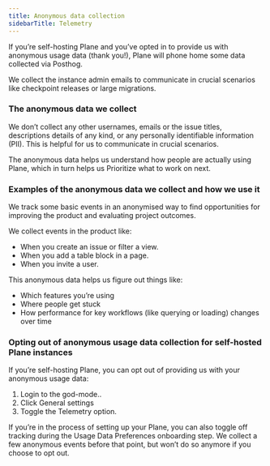 ```yaml
---
title: Anonymous data collection
sidebarTitle: Telemetry
---
```

If you’re self-hosting Plane and you’ve opted in to provide us with anonymous usage data (thank you!), Plane will phone home some data collected via Posthog.

We collect the instance admin emails to communicate in crucial scenarios like checkpoint releases or large migrations.

### The anonymous data we collect

We don’t collect any other usernames, emails or the issue titles, descriptions details of any kind, or any personally identifiable information (PII). This is helpful for us to communicate in crucial scenarios.

The anonymous data helps us understand how people are actually using Plane, which in turn helps us Prioritize what to work on next.

### Examples of the anonymous data we collect and how we use it

We track some basic events in an anonymised way to find opportunities for improving the product and evaluating project outcomes.

We collect events in the product like:
- When you create an issue or filter a view.
- When you add a table block in a page.
- When you invite a user.

This anonymous data helps us figure out things like:
- Which features you’re using
- Where people get stuck
- How performance for key workflows (like querying or loading) changes over time

### Opting out of anonymous usage data collection for self-hosted Plane instances

If you’re self-hosting Plane, you can opt out of providing us with your anonymous usage data:
1. Login to the god-mode..
2. Click General settings
3. Toggle the Telemetry option.

If you’re in the process of setting up your Plane, you can also toggle off tracking during the Usage Data Preferences onboarding step. We collect a few anonymous events before that point, but won’t do so anymore if you choose to opt out.

